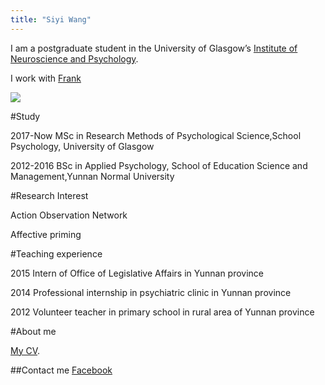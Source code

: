 ```yaml
---
title: "Siyi Wang"   
---
```


I am a postgraduate student in the University of Glasgow's
[Institute of Neuroscience and Psychology](http://www.gla.ac.uk/researchinstitutes/neurosciencepsychology/).

I work with [Frank](http://supervisor/website)



![](images/syi.jpeg)   

#Study    

2017-Now  MSc in Research Methods of Psychological Science,School Psychology, University of Glasgow

2012-2016 BSc in Applied Psychology, School of Education Science and Management,Yunnan Normal University




#Research Interest

Action Observation Network

Affective priming

#Teaching experience

2015        Intern of Office of Legislative Affairs in Yunnan province 

2014        Professional internship in psychiatric clinic in Yunnan province

2012        Volunteer teacher in primary school in rural area of Yunnan province


#About me

[My CV](My CV.docx).


##Contact me
[Facebook](https://www.facebook.com/siyi.wang.319)



